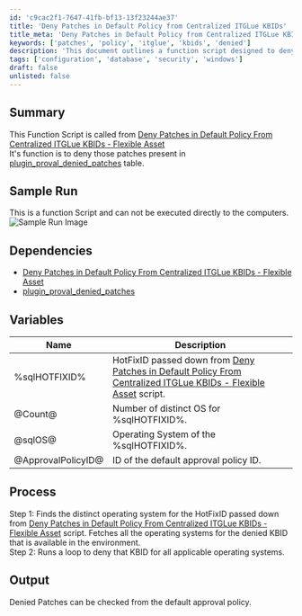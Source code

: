 ```yaml
---
id: 'c9cac2f1-7647-41fb-bf13-13f23244ae37'
title: 'Deny Patches in Default Policy from Centralized ITGLue KBIDs'
title_meta: 'Deny Patches in Default Policy from Centralized ITGLue KBIDs'
keywords: ['patches', 'policy', 'itglue', 'kbids', 'denied']
description: 'This document outlines a function script designed to deny specific patches present in the plugin_proval_denied_patches table, as referenced in the Deny Patches in Default Policy From Centralized ITGLue KBIDs - Flexible Asset. It details the process, variables, and dependencies involved in executing this function effectively.'
tags: ['configuration', 'database', 'security', 'windows']
draft: false
unlisted: false
---
```

## Summary

This Function Script is called from [Deny Patches in Default Policy From Centralized ITGLue KBIDs - Flexible Asset](https://proval.itglue.com/5078775/docs/9563142)  
It's function is to deny those patches present in [plugin_proval_denied_patches](https://proval.itglue.com/DOC-5078775-9563176) table.

## Sample Run

This is a function Script and can not be executed directly to the computers.  
![Sample Run Image](../../../static/img/Deny-Patches-in-Default-Policy-From-Centralized-ITGLue-KBIDs---Function/image_1.png)

## Dependencies

- [Deny Patches in Default Policy From Centralized ITGLue KBIDs - Flexible Asset](https://proval.itglue.com/5078775/docs/9563142)
- [plugin_proval_denied_patches](https://proval.itglue.com/DOC-5078775-9563176)

## Variables

| Name              | Description                                                                                                         |
|-------------------|---------------------------------------------------------------------------------------------------------------------|
| %sqlHOTFIXID%     | HotFixID passed down from [Deny Patches in Default Policy From Centralized ITGLue KBIDs - Flexible Asset](https://proval.itglue.com/5078775/docs/9563142) script. |
| @Count@           | Number of distinct OS for %sqlHOTFIXID%.                                                                          |
| @sqlOS@           | Operating System of the %sqlHOTFIXID%.                                                                            |
| @ApprovalPolicyID@| ID of the default approval policy ID.                                                                              |

## Process

Step 1: Finds the distinct operating system for the HotFixID passed down from [Deny Patches in Default Policy From Centralized ITGLue KBIDs - Flexible Asset](https://proval.itglue.com/5078775/docs/9563142) script. Fetches all the operating systems for the denied KBID that is available in the environment.  
Step 2: Runs a loop to deny that KBID for all applicable operating systems.

## Output

Denied Patches can be checked from the default approval policy.











